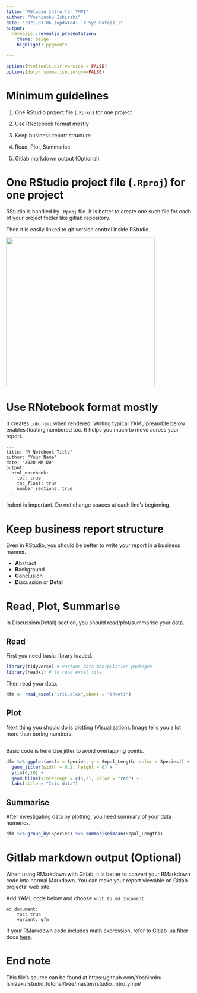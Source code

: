 ```yaml
---
title: "RStudio Intro for YMPI"
author: "Yoshinobu Ishizaki"
date: "2021-03-06 (updated: `r Sys.Date()`)"
output:
  revealjs::revealjs_presentation:
    theme: beige
    highlight: pygments

---
```



```r
options(htmltools.dir.version = FALSE)
options(dplyr.summarise.inform=FALSE)
```

# Minimum guidelines

1. One RStudio project file (`.Rproj`) for one project

1. Use RNotebook format mostly

1. Keep business report structure

1. Read, Plot, Summarise

1. Gitlab markdown output (Optional)

# One RStudio project file (`.Rproj`) for one project

RStudio is handled by `.Rproj` file. 
It is better to create one such file for each of your project folder like gitlab repository.

Then it is easily linked to git version control inside RStudio.

<img src = "libs/create_project.png" width = 400>

<!-- ![](libs/create_project.png){width="240"} -->

# Use RNotebook format mostly

It creates `.nb.html` when rendered.
Writing typical YAML preamble below enables floating numbered toc.
It helps you much to move across your report.

```
---
title: "R Notebook Title"
author: "Your Name"
date: "2020-MM-DD"
output: 
  html_notebook:
    toc: true
    toc_float: true
    number_sections: true
---
```

Indent is important. Do not change spaces at each line's beginning.

# Keep business report structure

Even in RStudio, you should be better to write your report in a business manner.

- **A**bstract
- **B**ackground
- **C**onclusion
- **D**iscussion or **D**etail

# Read, Plot, Summarise

In Discussion(Detail) section, you should read/plot/summarise your data.

## Read

First you need basic library loaded.

```r
library(tidyverse) # various data manipulation packages 
library(readxl) # to read excel file
```


Then read your data.

```r
dfm <- read_excel("iris.xlsx",sheet = "Sheet1")
```

## Plot

Next thing you should do is plotting (Visualization).
Image tells you a lot more than boring numbers.

## 
Basic code is here.Use jitter to avoid overlapping points.

```r
dfm %>% ggplot(aes(x = Species, y = Sepal_Length, color = Species)) +
  geom_jitter(width = 0.2, height = 0) + 
  ylim(0,10) + 
  geom_hline(yintercept = c(5,7), color = "red") + 
  labs(title = "Iris data")
```
## Summarise

After investigating data by plotting, you need summary of your data numerics.

```r
dfm %>% group_by(Species) %>% summarise(mean(Sepal_Length))
```
# Gitlab markdown output (Optional)

When using RMarkdown with Gitlab, it is better to convert your RMarkdown code into normal Markdown.
You can make your report viewable on Gitlab projects' web site.

Add YAML code below and choose `knit to md_document`.

```
md_document:
    toc: true
    variant: gfm
```

If your RMarkdown code includes math expression, refer to Gitlab lua filter docs [here](https://gitlab.scm.service.infosys.yamaha.com/bo_pe/about_bo_pe/-/blob/master/doc/gfm.md#7-rmarkdown-math-1).


# End note

This file's source can be found at https://github.com/Yoshinobu-Ishizaki/rstudio_tutorial/tree/master/rstudio_intro_ympi/


